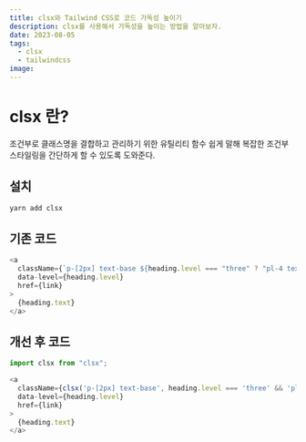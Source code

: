 ```yaml
---
title: clsx와 Tailwind CSS로 코드 가독성 높이기
description: clsx를 사용해서 가독성을 높이는 방법을 알아보자.
date: 2023-08-05
tags:
  - clsx
  - tailwindcss
image: 
---
```


# clsx 란?
조건부로 클래스명을 결합하고 관리하기 위한 유틸리티 함수 쉽게 말해 복잡한 조건부 스타일링을 간단하게 할 수 있도록 도와준다.

## 설치
```js
yarn add clsx
```
## 기존 코드
```js
<a
  className={`p-[2px] text-base ${heading.level === "three" ? "pl-4 text-sm" : ""} ${heading.level === "two" ? "pl-2 text-sm" : ""}`}
  data-level={heading.level}
  href={link}
>
  {heading.text}
</a>
```
## 개선 후 코드
```js
import clsx from "clsx";

<a
  className={clsx('p-[2px] text-base', heading.level === 'three' && 'pl-4 text-sm', heading.level === 'two' && 'pl-2 text-sm')}
  data-level={heading.level}
  href={link}
>
  {heading.text}
</a>  
```
